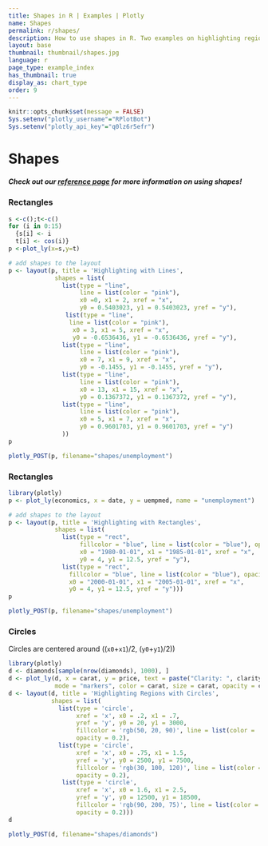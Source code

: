 ```yaml
---
title: Shapes in R | Examples | Plotly
name: Shapes
permalink: r/shapes/
description: How to use shapes in R. Two examples on highlighting regions by adding shapes to your R charts.
layout: base
thumbnail: thumbnail/shapes.jpg
language: r
page_type: example_index
has_thumbnail: true
display_as: chart_type
order: 9
---
```


```r
knitr::opts_chunk$set(message = FALSE)
Sys.setenv("plotly_username"="RPlotBot")
Sys.setenv("plotly_api_key"="q0lz6r5efr")
```
# Shapes

##### Check out our <b>[reference page](https://plot.ly/r/reference/#layout-shapes)</b> for more information on using shapes!

### Rectangles
```r
s <-c();t<-c()
for (i in 0:15)
  {s[i] <- i
  t[i] <- cos(i)}
p <-plot_ly(x=s,y=t)

# add shapes to the layout
p <- layout(p, title = 'Highlighting with Lines',
             shapes = list(
               list(type = "line",
                    line = list(color = "pink"), 
                    x0 =0, x1 = 2, xref = "x",
                    y0 = 0.5403023, y1 = 0.5403023, yref = "y"),
                list(type = "line",
                 line = list(color = "pink"), 
                  x0 = 3, x1 = 5, xref = "x",
                  y0 = -0.6536436, y1 = -0.6536436, yref = "y"),
               list(type = "line",
                    line = list(color = "pink"),
                    x0 = 7, x1 = 9, xref = "x",
                    y0 = -0.1455, y1 = -0.1455, yref = "y"),
               list(type = "line",
                    line = list(color = "pink"),
                    x0 = 13, x1 = 15, xref = "x",
                    y0 = 0.1367372, y1 = 0.1367372, yref = "y"),
               list(type = "line",
                    line = list(color = "pink"),
                    x0 = 5, x1 = 7, xref = "x",
                    y0 = 0.9601703, y1 = 0.9601703, yref = "y")
               ))
p
```
```r
plotly_POST(p, filename="shapes/unemployment")
```

### Rectangles
```r
library(plotly)
p <- plot_ly(economics, x = date, y = uempmed, name = "unemployment")

# add shapes to the layout
p <- layout(p, title = 'Highlighting with Rectangles', 
             shapes = list(
               list(type = "rect", 
                    fillcolor = "blue", line = list(color = "blue"), opacity = 0.3, 
                    x0 = "1980-01-01", x1 = "1985-01-01", xref = "x", 
                    y0 = 4, y1 = 12.5, yref = "y"), 
               list(type = "rect",
                 fillcolor = "blue", line = list(color = "blue"), opacity = 0.2, 
                 x0 = "2000-01-01", x1 = "2005-01-01", xref = "x", 
                 y0 = 4, y1 = 12.5, yref = "y"))) 
p
```
```r
plotly_POST(p, filename="shapes/unemployment")
```
### Circles
Circles are centered around  ((`x0`+`x1`)/2, (`y0`+`y1`)/2))
```r
library(plotly)
d <- diamonds[sample(nrow(diamonds), 1000), ]
d <- plot_ly(d, x = carat, y = price, text = paste("Clarity: ", clarity),
             mode = "markers", color = carat, size = carat, opacity = carat)
d <- layout(d, title = 'Highlighting Regions with Circles', 
            shapes = list(
              list(type = 'circle',
                   xref = 'x', x0 = .2, x1 = .7,
                   yref = 'y', y0 = 20, y1 = 3000,
                   fillcolor = 'rgb(50, 20, 90)', line = list(color = 'rgb(50, 20, 90)'),
                   opacity = 0.2),
              list(type = 'circle',
                   xref = 'x', x0 = .75, x1 = 1.5,
                   yref = 'y', y0 = 2500, y1 = 7500,
                   fillcolor = 'rgb(30, 100, 120)', line = list(color = 'rgb(30, 100, 120)'),
                   opacity = 0.2),
               list(type = 'circle',
                   xref = 'x', x0 = 1.6, x1 = 2.5,
                   yref = 'y', y0 = 12500, y1 = 18500,
                   fillcolor = 'rgb(90, 200, 75)', line = list(color = 'rgb(90, 200, 75)'),
                   opacity = 0.2)))
d
```
```r
plotly_POST(d, filename="shapes/diamonds")
```
